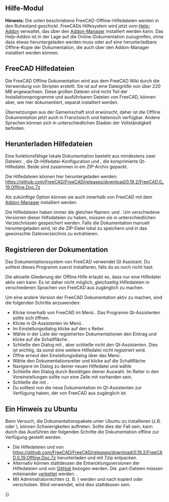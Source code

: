 <languages/>
{{TOCright}}

<span id="Help_module"></span>
==Hilfe-Modul==

'''Hinweis:''' Die unten beschriebene FreeCAD-Offline-Hilfedateien werden in den Ruhestand geschickt. FreeCADs Hilfesystem wird jetzt vom [https://github.com/yorikvanhavre/FreeCAD-Help Help-Addon] verwaltet, das über den [[Std_AddonMgr|Addon-Manager]] installiert werden kann. Das Help-Addon ist in der Lage auf die Online-Dokumentation zuzugreifen, ohne dass etwas heruntergeladen werden muss oder auf eine herunterladbare Offline-Kopie der Dokumentation, die auch über den Addon-Manager installiert werden können.

<span id="FreeCAD_Helpfiles"></span>
==FreeCAD Hilfedateien==

Die FreeCAD Offline Dokumentation wird aus dem FreeCAD Wiki durch die Verwendung von Skripten  erstellt. Sie ist auf eine Dateigröße von über 220 MB angewachsen. Diese großen Dateien sind nicht Teil der Installationsprogramme und ausführbaren Dateien von FreeCAD, können aber, wie hier dokumentiert, separat installiert werden.

Übersetzungen aus der Gemeinschaft sind erwünscht, daher ist die Offline Dokumentation jetzt auch in Französisch und Italienisch verfügbar. Andere Sprachen können sich in unterschiedlichen Stadien der Vollständigkeit befinden.

<span id="Download_Helpfiles"></span>
==Herunterladen Hilfedateien==

Eine funktionsfähige lokale Dokumentation besteht aus mindestens zwei Dateien: {{FileName|freecad.qhc}}, die Qt-Hilfedatei-Konfiguration und {{FileName|freecad.qch}}, die komprimierte Qt-Hilfedatei. Beide sind zusammen in ein ZIP-Archiv gepackt.

Die Hilfedateien können hier heruntergeladen werden: https://github.com/FreeCAD/FreeCAD/releases/download/0.19.2/FreeCAD.0_19.Offline.Doc.7z

Als zukünftige Option können sie auch innerhalb von FreeCAD mit dem [[Std_AddonMgr/de|Addon-Manager]] installiert werden.

Die Hilfedateien haben immer die gleichen Namen:{{FileName|freecad.qhc}} und {{FileName|freecad.qch}}. Um verschiedene Versionen dieser Hilfsdateien zu haben, müssen sie in unterschiedlichen Verzeichnissen gespeichert werden. Falls die Dokumentation manuell heruntergeladen wird, ist die ZIP-Datei lokal zu speichern und in das gewünschte Dateiverzeichnis zu extrahieren.

<span id="Register_the_Documentation"></span>
==Registrieren der Dokumentation==

Das Dokumentationssystem von FreeCAD verwendet Qt Assistant. Du solltest dieses Programm zuerst installieren, falls du es noch nicht hast.

Die aktuelle Gliederung der Offline Hilfe erlaubt es, dass nur eine Hilfedatei aktiv sein kann. Es ist daher nicht möglich, gleichzeitig Hilfedateien in verschiedenen Sprachen von FreeCAD aus zugänglich zu machen.

Um eine andere Version der FreeCAD Dokumentation aktiv zu machen, sind die folgenden Schritte anzuwenden:

* Klicke  innerhalb von FreeCAD im Menü {{MenuCommand|Hilfe → Hilfe}}. Das Programm Qt-Assistenten sollte sich öffnen.
* Klicke in Qt-Assistenten im Menü {{MenuCommand|Bearbeiten → Einstellungen}}.
* Im Einstellungsdialog klicke auf den {{MenuCommand|Dokumentation}}s Reiter.
* Wähle in der Liste der registrierten Dokumentationen den Eintrag {{incode|org.freecad.usermanual}} und klicke auf die Schaltfläche {{Button|Entfernen}}.
* Schließe den Dialog mit {{Button|OK}}, aber schließe nicht den Qt-Assistenten. Dies ist wichtig, da sonst eine weitere Hilfedatei nicht registriert wird.
* Öffne erneut den Einstellungsdialog über das Menü {{MenuCommand|Bearbeiten→ Einstellungen}}.
* Wähle den Dokumentationsreiter und klicke auf die Schaltfläche {{Button|Hinzufügen...}}
* Navigiere im Dialog zu deiner neuen Hilfedatei und wähle {{FileName|freecad.qch}}
* Schließe den Dialog durch Bestätigen deiner Auswahl. Im Reiter {{MenuCommand|Dokumentation}} in den Voreinstellungen sollte nun eine Zeile mit {{incode|org.freecad.usermanual}} vorhanden sein.
* Schließe die {{MenuCommand|Einstellungen}} mit {{Button|OK}}. 
* Du solltest nun die neue Dokumentation im Qt-Assistenten zur Verfügung haben, der von FreeCAD aus zugänglich ist.

<span id="A_Note_About_Ubuntu"></span>
==Ein Hinweis zu Ubuntu==

Beim Versuch, die Dokumentationspakete unter Ubuntu zu installieren (z.B. {{incode|freecad-doc}} oder {{incode|freecad-daily-doc}}), können Schwierigkeiten auftreten. Sollte dies der Fall sein, kann durch das Ausführen der folgenden Schritte die Dokumentation offline zur Verfügung gestellt werden.
* Die Hilfedateien {{FileName|freecad.qch}} und {{FileName|freecad.qch}} von https://github.com/FreeCAD/FreeCAD/releases/download/0.19.2/FreeCAD.0_19.Offline.Doc.7z herunterladen und mit 7zip entpacken. 
* Alternativ können stattdessen die Entwicklungsversionen der Hilfedateien {{FileName|freecad.qhc}} und {{FileName|freecad.qch}} von [https://github.com/FreeCAD/FreeCAD/tree/master/src/Doc GitHub] bezogen werden. Die .part-Dateien müssen miteinander [http://man7.org/linux/man-pages/man1/cat.1.html verkettet] werden: {{incode|cat freecad.qch.part00 freecad.qch.part01 freecad.qch.part02 freecad.qch.part03 > freecad.qch}}.
* Mit Administratorrechten (z. B. {{incode|sudo}}) werden {{FileName|freecad.qhc}} und {{FileName|freecad.qch}} nach {{FileName|/usr/share/doc/freecad-doc/}} kopiert oder verschoben. Wird {{incode|freecad-daily}} verwendet, wird dies stattdessen {{FileName|/usr/share/doc/freecad-daily-doc/}} sein.


{{Userdocnavi{{#translation:}}}}